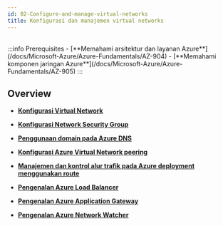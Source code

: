 ```yaml
---
id: 02-Configure-and-manage-virtual-networks
title: Konfigurasi dan manajemen virtual networks
---
```


<br/>
:::info Prerequisites
- [**Memahami arsitektur dan layanan Azure**](/docs/Microsoft-Azure/Azure-Fundamentals/AZ-904)
- [**Memahami komponen jaringan Azure**](/docs/Microsoft-Azure/Azure-Fundamentals/AZ-905)
:::

## Overview

* [**Konfigurasi Virtual Network**](/docs/Microsoft-Azure/Microsoft-Azure-Administrator/Configure-and-manage-virtual-networks/AZ-1047)<br />

* [**Konfigurasi Network Security Group**](/docs/Microsoft-Azure/Microsoft-Azure-Administrator/Configure-and-manage-virtual-networks/AZ-1048)<br />

* [**Penggunaan domain pada Azure DNS**](/docs/Microsoft-Azure/Microsoft-Azure-Administrator/Configure-and-manage-virtual-networks/AZ-1049)<br />

* [**Konfigurasi Azure Virtual Network peering**](/docs/Microsoft-Azure/Microsoft-Azure-Administrator/Configure-and-manage-virtual-networks/AZ-1050)<br />

* [**Manajemen dan kontrol alur trafik pada Azure deployment menggunakan route**](/docs/Microsoft-Azure/Microsoft-Azure-Administrator/Configure-and-manage-virtual-networks/AZ-1051)<br />

* [**Pengenalan Azure Load Balancer**](/docs/Microsoft-Azure/Microsoft-Azure-Administrator/Configure-and-manage-virtual-networks/AZ-1052)<br />

* [**Pengenalan Azure Application Gateway**](/docs/Microsoft-Azure/Microsoft-Azure-Administrator/Configure-and-manage-virtual-networks/AZ-1053)<br />

* [**Pengenalan Azure Network Watcher**](/docs/Microsoft-Azure/Microsoft-Azure-Administrator/Configure-and-manage-virtual-networks/AZ-1054)<br />